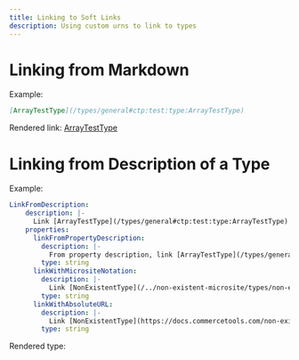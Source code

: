 ```yaml
---
title: Linking to Soft Links
description: Using custom urns to link to types
---
```


# Linking from Markdown

Example:

```md
[ArrayTestType](/types/general#ctp:test:type:ArrayTestType)
```

Rendered link: [ArrayTestType](/types/general#ctp:test:type:ArrayTestType)

# Linking from Description of a Type

Example:

```yaml
LinkFromDescription:
    description: |-
      Link [ArrayTestType](/types/general#ctp:test:type:ArrayTestType) with `[ArrayTestType](/types/general#ctp:test:type:ArrayTestType)`
    properties:
      linkFromPropertyDescription:
        description: |-
          From property description, link [ArrayTestType](/types/general#ctp:test:type:ArrayTestType) with `[ArrayTestType](/types/general#ctp:test:type:ArrayTestType)`
        type: string
      linkWithMicrositeNotation:
        description: |-
          Link [NonExistentType](/../non-existent-microsite/types/non-existent-page#ctp:non-existent-api:type:NonExistentType) with `[NonExistentType](/../non-existent-microsite/types/non-existent-page#ctp:non-existent-api:type:NonExistentType)`
        type: string
      linkWithAbsoluteURL:
        description: |-
          Link [NonExistentType](https://docs.commercetools.com/non-existent-microsite/types/non-existent-page#ctp:non-existent-api:type:NonExistentType) with `[NonExistentType](https://docs.commercetools.com/non-existent-microsite/types/non-existent-page#ctp:non-existent-api:type:NonExistentType)`
        type: string
```

Rendered type:

<ApiType apiKey="test" type="LinkFromDescription" />
